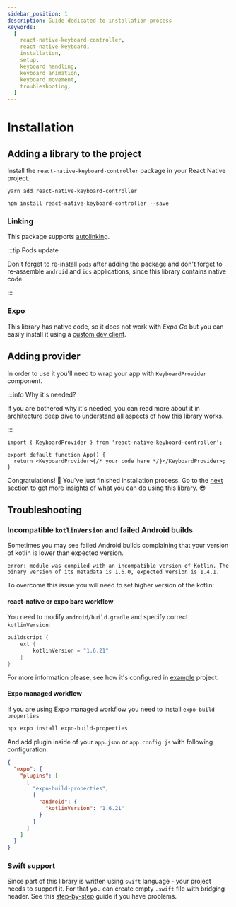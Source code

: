 ```yaml
---
sidebar_position: 1
description: Guide dedicated to installation process
keywords:
  [
    react-native-keyboard-controller,
    react-native keyboard,
    installation,
    setup,
    keyboard handling,
    keyboard animation,
    keyboard movement,
    troubleshooting,
  ]
---
```



# Installation

## Adding a library to the project

Install the `react-native-keyboard-controller` package in your React Native project.

<Tabs>
<TabItem value="yarn" label="YARN" default>

```shell
yarn add react-native-keyboard-controller
```

</TabItem>
<TabItem value="npm" label="NPM">

```shell
npm install react-native-keyboard-controller --save
```

</TabItem>
</Tabs>

### Linking

This package supports [autolinking](https://github.com/react-native-community/cli/blob/master/docs/autolinking.md).

:::tip Pods update

Don't forget to re-install `pods` after adding the package and don't forget to re-assemble `android` and `ios` applications, since this library contains native code.

:::

### Expo

This library has native code, so it does not work with _Expo Go_ but you can easily install it using a [custom dev client](https://docs.expo.dev/development/getting-started/).

## Adding provider

In order to use it you'll need to wrap your app with `KeyboardProvider` component.

:::info Why it's needed?

If you are bothered why it's needed, you can read more about it in [architecture](./recipes/platform-differences.md) deep dive to understand all aspects of how this library works.

:::

```tsx
import { KeyboardProvider } from 'react-native-keyboard-controller';

export default function App() {
  return <KeyboardProvider>{/* your code here */}</KeyboardProvider>;
}
```

Congratulations! 🎉 You've just finished installation process. Go to the [next section](./guides/first-animation.md) to get more insights of what you can do using this library. 😎

## Troubleshooting

### Incompatible `kotlinVersion` and failed Android builds

Sometimes you may see failed Android builds complaining that your version of kotlin is lower than expected version.

`error: module was compiled with an incompatible version of Kotlin. The binary version of its metadata is 1.6.0, expected version is 1.4.1.`

To overcome this issue you will need to set higher version of the kotlin:

#### react-native or expo bare workflow

You need to modify `android/build.gradle` and specify correct `kotlinVersion`:

```java
buildscript {
    ext {
        kotlinVersion = "1.6.21"
    }
}
```

For more information please, see how it's configured in [example](https://github.com/kirillzyusko/react-native-keyboard-controller/blob/9d0e63712a2f55dab0f6f3f95398567bb9ca1efa/example/android/build.gradle#L9) project.

#### Expo managed workflow

If you are using Expo managed workflow you need to install `expo-build-properties`

```sh
npx expo install expo-build-properties
```

And add plugin inside of your `app.json` or `app.config.js` with following configuration:

```json
{
  "expo": {
    "plugins": [
      [
        "expo-build-properties",
        {
          "android": {
            "kotlinVersion": "1.6.21"
          }
        }
      ]
    ]
  }
}
```

### Swift support

Since part of this library is written using `swift` language - your project needs to support it. For that you can create empty `.swift` file with bridging header. See this [step-by-step](https://stackoverflow.com/a/56176956/9272042) guide if you have problems.
